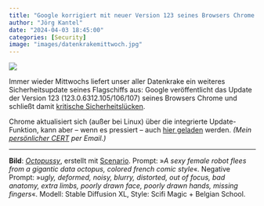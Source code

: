 ```yaml
---
title: "Google korrigiert mit neuer Version 123 seines Browsers Chrome kritische Sicherheitslücken"
author: "Jörg Kantel"
date: "2024-04-03 18:45:00"
categories: [Security]
image: "images/datenkrakemittwoch.jpg"
---
```


[![](images/datenkrakemittwoch-b.jpg)](https://www.flickr.com/photos/schockwellenreiter/53561598848/)

Immer wieder Mittwochs liefert unser aller Datenkrake ein weiteres Sicherheitsupdate seines Flagschiffs aus: Google veröffentlicht das Update der Version 123 (123.0.6312.105/106/107) seines Browsers Chrome und schließt  damit [kritische Sicherheitslücken](https://chromereleases.googleblog.com/2024/04/stable-channel-update-for-desktop.html).

Chrome aktualisiert sich (außer bei Linux) über die integrierte Update-Funktion, kann aber -- wenn es pressiert -- auch [hier geladen](https://www.google.com/intl/de/chrome/browser/) werden. *(Mein [persönlicher CERT](http://www.gwdg.de/~mreiman1/) per Email.)*

---

**Bild**: *[Octopussy](https://www.flickr.com/photos/schockwellenreiter/53561598848/)*, erstellt mit [Scenario](http://cognitiones.kantel-chaos-team.de/technikgeschichte/rechnerundnetze/scenario.html). Prompt: »*A sexy female robot flees from a gigantic data octopus, colored french comic style*«. Negative Prompt: »*ugly, deformed, noisy, blurry, distorted, out of focus, bad anatomy, extra limbs, poorly drawn face, poorly drawn hands, missing fingers*«. Modell: Stable Diffusion XL, Style: Scifi Magic + Belgian School.